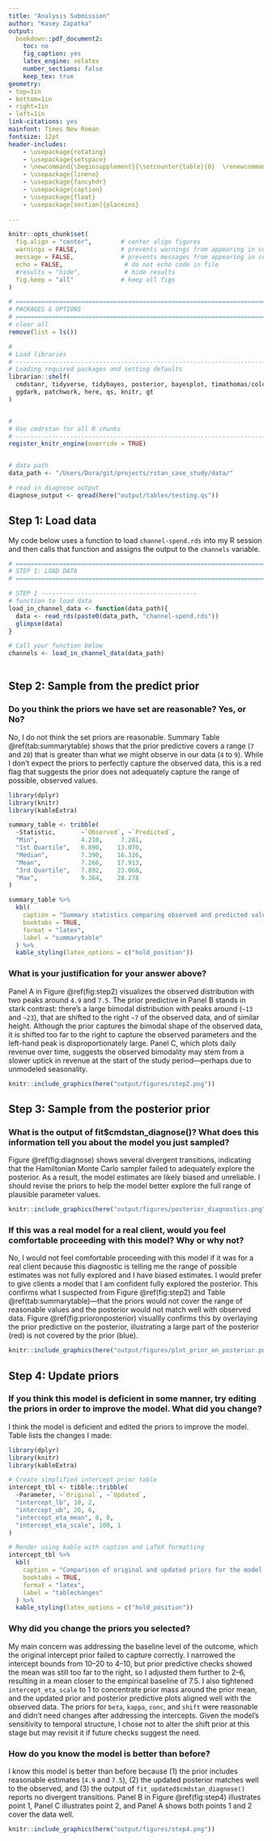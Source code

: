 ```yaml
---
title: "Analysis Submission"
author: "Kasey Zapatka"
output:
  bookdown::pdf_document2:
    toc: no
    fig_caption: yes
    latex_engine: xelatex
    number_sections: false
    keep_tex: true
geometry:
- top=1in
- bottom=1in
- right=1in
- left=1in
link-citations: yes
mainfont: Times New Roman
fontsize: 12pt
header-includes:
    - \usepackage{rotating}
    - \usepackage{setspace}
    - \newcommand{\beginsupplement}{\setcounter{table}{0}  \renewcommand{\thetable}{A\arabic{table}} \setcounter{figure}{0} \renewcommand{\thefigure}{A\arabic{figure}}}
    - \usepackage{lineno}
    - \usepackage{fancyhdr}
    - \usepackage{caption}
    - \usepackage{float}
    - \usepackage[section]{placeins}
   
---
```


```r

knitr::opts_chunk$set(
  fig.align = "center",        # center align figures
  warnings = FALSE,            # prevents warnings from appearing in code chunk
  message = FALSE,             # prevents messages from appearing in code chunk
  echo = FALSE,                 # do not echo code in file
  #results = "hide",            # hide results
  fig.keep = "all"             # keep all figs
)

```

```r
# ==========================================================================
# PACKAGES & OPTIONS
# ==========================================================================
# clear all
remove(list = ls())

#
# Load libraries
# --------------------------------------------------------------------------
# Loading required packages and setting defaults
librarian::shelf(
  cmdstanr, tidyverse, tidybayes, posterior, bayesplot, timathomas/colorout,
  ggdark, patchwork, here, qs, knitr, gt
)


#
# Use cmdrstan for all R chunks
# --------------------------------------------------------------------------
register_knitr_engine(override = TRUE)


# data path
data_path <- "/Users/Dora/git/projects/rstan_case_study/data/" 

# read in diagnose output
diagnose_output <- qread(here("output/tables/testing.qs"))

```

## Step 1: Load data {-}

My code below uses a function to load `channel-spend.rds` into my R session and then calls that function and assigns the output to the `channels` variable.

```r

# ==========================================================================
# STEP 1: LOAD DATA
# ==========================================================================

# STEP 1 -------------------------------------------
# function to load data
load_in_channel_data <- function(data_path){
  data <- read_rds(paste0(data_path, "channel-spend.rds"))
  glimpse(data)
}

# Call your function below
channels <- load_in_channel_data(data_path)
  
```


\newpage

## Step 2: Sample from the predict prior


### Do you think the priors we have set are reasonable? Yes, or No?

No, I do not think the set priors are reasonable. Summary Table \@ref(tab:summarytable) shows that the prior predictive covers a range (`7` and `28`) that is greater than what we might observe in our data (`4` to `9`). While I don't expect the priors to perfectly capture the observed data, this is a red flag that suggests the prior does not adequately capture the range of possible, observed values. 

```r

library(dplyr)
library(knitr)
library(kableExtra)

summary_table <- tribble(
  ~Statistic,       ~`Observed`, ~`Predicted`,
  "Min",            4.210,     7.281,
  "1st Quartile",   6.890,    13.070,
  "Median",         7.390,    16.326,
  "Mean",           7.266,    17.913,
  "3rd Quartile",   7.892,    23.068,
  "Max",            9.364,    28.278
)

summary_table %>%
  kbl(
    caption = "Summary statistics comparing observed and predicted values.",
    booktabs = TRUE,
    format = "latex",
    label = "summarytable"
  ) %>%
  kable_styling(latex_options = c("hold_position"))
```

### What is your justification for your answer above?

Panel A in Figure \@ref(fig:step2) visualizes the observed distribution with two peaks around `4.9` and `7.5`. The prior predictive in Panel B stands in stark contrast: there's a large bimodal distribution with peaks around (`~13` and `~23`), that are shifted to the right `~7` of the observed data, and of similar height. Although the prior captures the bimodal shape of the observed data, it is shifted too far to the right to capture the observed parameters and the left-hand peak is disproportionately large. Panel C, which plots daily revenue over time, suggests the observed bimodality may stem from a slower uptick in revenue at the start of the study period—perhaps due to unmodeled seasonality.

```r
 
knitr::include_graphics(here("output/figures/step2.png"))

```


\newpage

## Step 3: Sample from the posterior prior {-}

### What is the output of fit$cmdstan_diagnose()? What does this information tell you about the model you just sampled?

Figure @ref(fig:diagnose) shows several divergent transitions, indicating that the Hamiltonian Monte Carlo sampler failed to adequately explore the posterior. As a result, the model estimates are likely biased and unreliable. I should revise the priors to help the model better explore the full range of plausible parameter values.

```r
 
knitr::include_graphics(here("output/figures/posterior_diagnostics.png"))

```


### If this was a real model for a real client, would you feel comfortable proceeding with this model? Why or why not?

No, I would not feel comfortable proceeding with this model if it was for a real client because this diagnostic is telling me the range of possible estimates was not fully explored and I have biased estimates. I would prefer to give clients a model that I am confident fully explored the posterior. This confirms what I suspected from Figure \@ref(fig:step2) and Table \@ref(tab:summarytable)---that the priors would not cover the range of reasonable values and the posterior would not match well with observed data. Figure \@ref(fig:prioronposterior) visuallly confirms this by overlaying the prior predictive on the posterior, illustrating a large part of the posterior (red) is not covered by the prior (blue).

```r
 
knitr::include_graphics(here("output/figures/plot_prior_on_posterior.png"))

```

\newpage

## Step 4: Update priors {-}

### If you think this model is deficient in some manner, try editing the priors in order to improve the model. What did you change?

I think the model is deficient and edited the priors to improve the model. Table \ref{tab:tablechanges} lists the changes I made:


```r

library(dplyr)
library(knitr)
library(kableExtra)

# Create simplified intercept prior table
intercept_tbl <- tibble::tribble(
  ~Parameter, ~`Original`, ~`Updated`,
  "intercept_lb", 10, 2,
  "intercept_ub", 20, 6,
  "intercept_eta_mean", 0, 0,
  "intercept_eta_scale", 100, 1
)

# Render using kable with caption and LaTeX formatting
intercept_tbl %>%
  kbl(
    caption = "Comparison of original and updated priors for the model intercept.",
    booktabs = TRUE,
    format = "latex",
    label = "tablechanges"
  ) %>%
  kable_styling(latex_options = c("hold_position"))

```

### Why did you change the priors you selected?

My main concern was addressing the baseline level of the outcome, which the original intercept prior failed to capture correctly. I narrowed the intercept bounds from $10$–$20$ to $4$–$10$, but prior predictive checks showed the mean was still too far to the right, so I adjusted them further to $2$–$6$, resulting in a mean closer to the empirical baseline of $7.5$. I also tightened `intercept_eta_scale` to $1$ to concentrate prior mass around the prior mean, and the updated prior and posterior predictive plots aligned well with the observed data. The priors for `beta`, `kappa`, `conc`, and `shift` were reasonable and didn't need changes after addressing the intercepts. Given the model's sensitivity to temporal structure, I chose not to alter the shift prior at this stage but may revisit it if future checks suggest the need.


### How do you know the model is better than before?

I know this model is better than before because (1) the prior includes reasonable estimates (`4.9` and `7.5`), (2) the updated posterior matches well to the observed, and (3) the output of `fit_updated$cmdstan_diagnose()` reports no divergent transitions. Panel B in Figure \@ref(fig:step4) illustrates point 1, Panel C illustrates point 2, and Panel A shows both points 1 and 2 cover the data well. 

\newpage

```r
 
knitr::include_graphics(here("output/figures/step4.png"))

```
